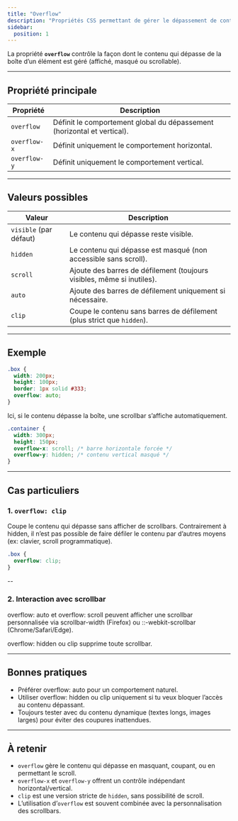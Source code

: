 ```yaml
---
title: "Overflow"
description: "Propriétés CSS permettant de gérer le dépassement de contenu dans un élément."
sidebar:
  position: 1
---
```


La propriété **`overflow`** contrôle la façon dont le contenu qui dépasse de la boîte d’un élément est géré (affiché, masqué ou scrollable).

---

## Propriété principale

| Propriété | Description |
| --- | --- |
| `overflow` | Définit le comportement global du dépassement (horizontal et vertical). |
| `overflow-x` | Définit uniquement le comportement horizontal. |
| `overflow-y` | Définit uniquement le comportement vertical. |

---

## Valeurs possibles

| Valeur | Description |
| --- | --- |
| `visible` (par défaut) | Le contenu qui dépasse reste visible. |
| `hidden` | Le contenu qui dépasse est masqué (non accessible sans scroll). |
| `scroll` | Ajoute des barres de défilement (toujours visibles, même si inutiles). |
| `auto` | Ajoute des barres de défilement uniquement si nécessaire. |
| `clip` | Coupe le contenu sans barres de défilement (plus strict que `hidden`). |

---

## Exemple

```css
.box {
  width: 200px;
  height: 100px;
  border: 1px solid #333;
  overflow: auto;
}
```

Ici, si le contenu dépasse la boîte, une scrollbar s’affiche automatiquement.

```css
.container {
  width: 300px;
  height: 150px;
  overflow-x: scroll; /* barre horizontale forcée */
  overflow-y: hidden; /* contenu vertical masqué */
}
```

---

## Cas particuliers
### 1. `overflow: clip`

Coupe le contenu qui dépasse sans afficher de scrollbars.
Contrairement à hidden, il n’est pas possible de faire défiler le contenu par d’autres moyens (ex: clavier, scroll programmatique).

```css
.box {
  overflow: clip;
}
```

--

### 2. Interaction avec scrollbar
overflow: auto et overflow: scroll peuvent afficher une scrollbar personnalisée via scrollbar-width (Firefox) ou ::-webkit-scrollbar (Chrome/Safari/Edge).

overflow: hidden ou clip supprime toute scrollbar.

---

## Bonnes pratiques
- Préférer overflow: auto pour un comportement naturel.
- Utiliser overflow: hidden ou clip uniquement si tu veux bloquer l’accès au contenu dépassant.
- Toujours tester avec du contenu dynamique (textes longs, images larges) pour éviter des coupures inattendues.

---

## À retenir
- `overflow` gère le contenu qui dépasse en masquant, coupant, ou en permettant le scroll.
- `overflow-x` et `overflow-y` offrent un contrôle indépendant horizontal/vertical.
- `clip` est une version stricte de `hidden`, sans possibilité de scroll.
- L’utilisation d’`overflow` est souvent combinée avec la personnalisation des scrollbars.